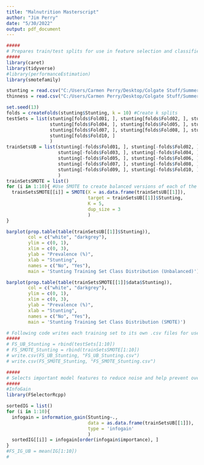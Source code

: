 ```yaml
---
title: "Malnutrition Masterscript"
author: "Jim Perry"
date: "5/30/2022"
output: pdf_document
---
```


```r
#####
# Prepares train/test splits for use in feature selection and classifier model training.
#####
library(caret)
library(tidyverse)
#library(performanceEstimation)
library(smotefamily)

stunting = read.csv("C:/Users/Carmen Perry/Desktop/Colgate Stuff/Summer Research 2022/MalnutritionProject-20220523T125732Z-001/MalnutritionProject/Code/SR2022Malnutrition/Data/stunting.csv")
thinness = read.csv("C:/Users/Carmen Perry/Desktop/Colgate Stuff/Summer Research 2022/MalnutritionProject-20220523T125732Z-001/MalnutritionProject/Code/SR2022Malnutrition/Data/thinness.csv")

set.seed(13)
folds = createFolds(stunting$Stunting, k = 10) #Create k splits
testSets = list(stunting[folds$Fold01, ], stunting[folds$Fold02, ], stunting[folds$Fold03, ],
                stunting[folds$Fold04, ], stunting[folds$Fold05, ], stunting[folds$Fold06, ],
                stunting[folds$Fold07, ], stunting[folds$Fold08, ], stunting[folds$Fold09, ],
                stunting[folds$Fold10, ]
                )
trainSetsUB = list(stunting[-folds$Fold01, ], stunting[-folds$Fold02, ],
                   stunting[-folds$Fold03, ], stunting[-folds$Fold04, ],
                   stunting[-folds$Fold05, ], stunting[-folds$Fold06, ],
                   stunting[-folds$Fold07, ], stunting[-folds$Fold08, ],
                   stunting[-folds$Fold09, ], stunting[-folds$Fold10, ]
                   )
trainSetsSMOTE = list()
for (i in 1:10){ #Use SMOTE to create balanced versions of each of the training sets
  trainSetsSMOTE[[i]] = SMOTE(X = as.data.frame(trainSetsUB[[1]]),
                              target = trainSetsUB[[1]]$Stunting,
                              K = 5,
                              dup_size = 3
                              )
}

barplot(prop.table(table(trainSetsUB[[1]]$Stunting)),
        col = c("white", "darkgrey"),
        ylim = c(0, 1),
        xlim = c(0, 3),
        ylab = "Prevalence (%)",
        xlab = "Stunting",
        names = c("No", "Yes"),
        main = 'Stunting Training Set Class Distribution (Unbalanced)')

barplot(prop.table(table(trainSetsSMOTE[[1]]$data$Stunting)),
        col = c("white", "darkgrey"),
        ylim = c(0, 1),
        xlim = c(0, 3),
        ylab = "Prevalence (%)",
        xlab = "Stunting",
        names = c("No", "Yes"),
        main = 'Stunting Training Set Class Distribution (SMOTE)')

# Following code writes each training set to its own .csv files for use in other scripts.
#####
# FS_UB_Stunting = rbind(testSets[1:10])
# FS_SMOTE_Stunting = rbind(trainSetsSMOTE[1:10])
# write.csv(FS_UB_Stunting, "FS_UB_Stunting.csv")
# write.csv(FS_SMOTE_Stunting, "FS_SMOTE_Stunting.csv")
```

```r
#####
# Selects important model features to reduce noise and help prevent overfitting.
#####
#InfoGain
library(FSelectorRcpp)

sortedIG = list()
for (i in 1:10){
  infogain = information_gain(Stunting~.,
                              data = as.data.frame(trainSetsUB[[1]]),
                              type = 'infogain'
                              )
  sortedIG[[i]] = infogain[order(infogain$importance), ]
}
#FS_IG_UB = mean(IG[1:10])
#
```

```r

```

```r

```